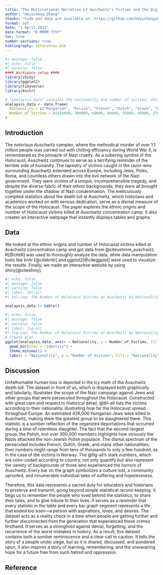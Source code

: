 ```yaml
---
title: "The Multinational Narrative of Auschwitz's Victims and the Digital Preservation of Memory"
author: "Heyucheng Zhang"
thanks: "Code and data are available at: https://github.com/heyuchengzhang/Auschwitz-data Shiny Web App is availavle at: https://79muet-heyucheng-zhang.shinyapps.io/auschwitz-data/"
format: pdf
date: "1 April 2024"
date-format: "D MMMM YYYY"
toc: true
number-sections: true
bibliography: references.bib
---
```


```r
#| message: false
#| echo: false
#| warning: false
#### Workspace setup ####
library(shiny)
library(ggplot2)
library(tidyverse)
library(knitr)

# "analaysis_data" contains the nationality and number of victims, obtained from "https://encyclopedia.ushmm.org/content/en/article/auschwitz".
analaysis_data <- data.frame(
  Nationality = c("Hungarian", "Polish", "French", "Dutch", "Greek", "Bohemian and Moravian", "Slovakian", "Belgian", "Yugoslavian", "Italian", "Norwegian", "Other"),
  Number_of_Victims = c(426000, 300000, 69000, 60000, 55000, 46000, 27000, 25000, 10000, 7500, 690, 34000)
)
```

## Introduction

The notorious Auschwitz complex, where the methodical murder of over 1.1 million people was carried out with chilling efficiency during World War II, is remembered as the pinnacle of Nazi cruelty. As a sobering symbol of the Holocaust, Auschwitz continues to serve as a terrifying reminder of the terrible side of humanity. The tapestry of victims caught in the razor-wire surrounding Auschwitz extended across Europe, including Jews, Poles, Roma, and countless others drawn into the evil network of the Nazi government. They were victims of a unique, incomprehensible tragedy, and despite the diverse fabric of their ethnic backgrounds, they were all brought together under the shadow of Nazi condemnation. The meticulously compiled statistics about the death toll at Auschwitz, which historians and academics worked on with serious dedication, serve as a dismal measure of the scope of the Holocaust. The paper explores the ethnic origins and number of Holocaust victims killed at Auschwitz concentration camp. It also creates an interactive webpage that instantly displays tables and graphs.


## Data

We looked at the ethnic origins and number of Holocaust victims killed at Auschwitz concentration camp and got data from @citeushmm_auschwitz. R[@citeR] was used to thoroughly analyze the data, while data manipulation tools like knitr [@citeknitr] and ggplot2[@citeggplot] were used to visualize the results. Finally, we made an interactive website by using shiny[@citeshiny].

```r
#| echo: false
#| message: false
#| warning: false
#| label: tbl-all
#| tbl-cap: The Number of Holocaust Victims at Auschwitz by Nationality

analaysis_data |> kable()
```

```r
#| echo: false
#| message: false
#| warning: false
#| label: fig-all
#| fig-cap: The Number of Holocaust Victims at Auschwitz by Nationality
# Create plot
ggplot(analaysis_data, aes(x = Nationality, y = Number_of_Victims, fill = Nationality)) + 
  geom_bar(stat = "identity") +
  theme_minimal() +
  labs(x = "Nationality", y = "Number of Victims", fill = "Nationality")

```

## Discussion

Unfathomable human loss is depicted in the icy math of the Auschwitz death toll. The dataset in front of us, which is displayed both graphically and tabularly, illustrates the scope of the Nazi campaign against Jews and other groups that were persecuted throughout the Holocaust. Constructed with great care and respect to historical detail, @tbl-all lists the victims according to their nationality, illustrating how far the Holocaust spread throughout Europe. An estimated 426,000 Hungarian Jews were killed in Auschwitz, making them the greatest group to be slaughtered there. This statistic is a somber reflection of the organized deportations that occurred during a time of relentless slaughter. The fact that the second-largest group, the Polish, lost over 300,000 members highlights how viciously the Nazis attacked the non-Jewish Polish populace. The dismal spectrum of the persecuted includes French, Dutch, Greek, and many other nationalities; their numbers might range from tens of thousands to only a few hundred, as in the case of the victims in Norway. The @fig-all's stark numbers, which are color-coded according to country, not only quantify but also represent the variety of backgrounds of those who experienced the horrors of Auschwitz. Every bar on the graph symbolizes a culture lost, a community uprooted, and innumerable individual tales of suffering and hopelessness.

Therefore, this data represents a sacred duty for educators and historians to preserve and transmit, going beyond simple statistical record-keeping. It begs us to remember the people who lived behind the statistics, to share their tales, and to give tribute to their lives. It serves as a reminder that every statistic in the table and every bar graph segment represents a life that ended too soon—a person with aspirations, loves, and desires. The dataset acts as a reality check in a time when people are getting further and further disconnected from the generation that experienced these crimes firsthand. It serves as a stronghold against denial, forgetting, and the recurrence of the worst mistakes in history. As a result, this dataset contains both a somber reminiscence and a clear call to caution. It tells the story of a people under siege, but as it is shared, discussed, and pondered upon, it also inspires a story of learning, remembering, and the unwavering hope for a future free from such hatred and oppression.

## Reference

